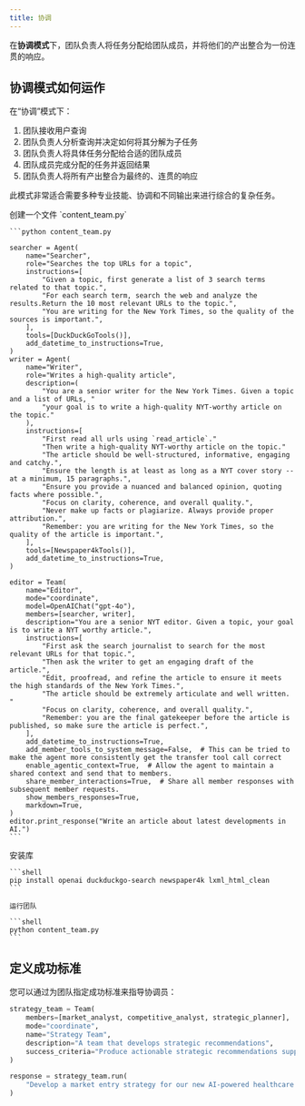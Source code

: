 ```yaml
---
title: 协调
---
```


在**协调模式**下，团队负责人将任务分配给团队成员，并将他们的产出整合为一份连贯的响应。

## 协调模式如何运作

在“协调”模式下：

1. 团队接收用户查询
2. 团队负责人分析查询并决定如何将其分解为子任务
3. 团队负责人将具体任务分配给合适的团队成员
4. 团队成员完成分配的任务并返回结果
5. 团队负责人将所有产出整合为最终的、连贯的响应

此模式非常适合需要多种专业技能、协调和不同输出来进行综合的复杂任务。

<Steps>
  <Step title="创建一个协调模式团队">
    创建一个文件 `content_team.py`

    ```python content_team.py

    searcher = Agent(
        name="Searcher",
        role="Searches the top URLs for a topic",
        instructions=[
            "Given a topic, first generate a list of 3 search terms related to that topic.",
            "For each search term, search the web and analyze the results.Return the 10 most relevant URLs to the topic.",
            "You are writing for the New York Times, so the quality of the sources is important.",
        ],
        tools=[DuckDuckGoTools()],
        add_datetime_to_instructions=True,
    )
    writer = Agent(
        name="Writer",
        role="Writes a high-quality article",
        description=(
            "You are a senior writer for the New York Times. Given a topic and a list of URLs, "
            "your goal is to write a high-quality NYT-worthy article on the topic."
        ),
        instructions=[
            "First read all urls using `read_article`."
            "Then write a high-quality NYT-worthy article on the topic."
            "The article should be well-structured, informative, engaging and catchy.",
            "Ensure the length is at least as long as a NYT cover story -- at a minimum, 15 paragraphs.",
            "Ensure you provide a nuanced and balanced opinion, quoting facts where possible.",
            "Focus on clarity, coherence, and overall quality.",
            "Never make up facts or plagiarize. Always provide proper attribution.",
            "Remember: you are writing for the New York Times, so the quality of the article is important.",
        ],
        tools=[Newspaper4kTools()],
        add_datetime_to_instructions=True,
    )

    editor = Team(
        name="Editor",
        mode="coordinate",
        model=OpenAIChat("gpt-4o"),
        members=[searcher, writer],
        description="You are a senior NYT editor. Given a topic, your goal is to write a NYT worthy article.",
        instructions=[
            "First ask the search journalist to search for the most relevant URLs for that topic.",
            "Then ask the writer to get an engaging draft of the article.",
            "Edit, proofread, and refine the article to ensure it meets the high standards of the New York Times.",
            "The article should be extremely articulate and well written. "
            "Focus on clarity, coherence, and overall quality.",
            "Remember: you are the final gatekeeper before the article is published, so make sure the article is perfect.",
        ],
        add_datetime_to_instructions=True,
        add_member_tools_to_system_message=False,  # This can be tried to make the agent more consistently get the transfer tool call correct
        enable_agentic_context=True,  # Allow the agent to maintain a shared context and send that to members.
        share_member_interactions=True,  # Share all member responses with subsequent member requests.
        show_members_responses=True,
        markdown=True,
    )
    editor.print_response("Write an article about latest developments in AI.")
    ```
  </Step>

  <Step title="运行团队">
    安装库

    ```shell
    pip install openai duckduckgo-search newspaper4k lxml_html_clean
    ```

    运行团队

    ```shell
    python content_team.py
    ```
  </Step>
</Steps>

## 定义成功标准

您可以通过为团队指定成功标准来指导协调员：

```python
strategy_team = Team(
    members=[market_analyst, competitive_analyst, strategic_planner],
    mode="coordinate",
    name="Strategy Team",
    description="A team that develops strategic recommendations",
    success_criteria="Produce actionable strategic recommendations supported by market and competitive analysis",
)

response = strategy_team.run(
    "Develop a market entry strategy for our new AI-powered healthcare product"
)
```